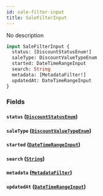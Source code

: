 ```yaml
---
id: sale-filter-input
title: SaleFilterInput
---
```


No description

```graphql
input SaleFilterInput {
  status: [DiscountStatusEnum!]
  saleType: DiscountValueTypeEnum
  started: DateTimeRangeInput
  search: String
  metadata: [MetadataFilter!]
  updatedAt: DateTimeRangeInput
}
```

### Fields

#### `status` ([`DiscountStatusEnum`](../../../developer/api-reference/enums/discount-status-enum))

#### `saleType` ([`DiscountValueTypeEnum`](../../../developer/api-reference/enums/discount-value-type-enum))

#### `started` ([`DateTimeRangeInput`](../../../developer/api-reference/inputs/date-time-range-input))

#### `search` ([`String`](../../../developer/api-reference/scalars/string))

#### `metadata` ([`MetadataFilter`](../../../developer/api-reference/inputs/metadata-filter))

#### `updatedAt` ([`DateTimeRangeInput`](../../../developer/api-reference/inputs/date-time-range-input))
